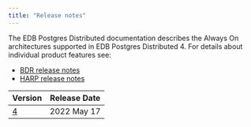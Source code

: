 ```yaml
---
title: "Release notes"
---
```


The EDB Postgres Distributed documentation describes the Always On architectures supported in EDB Postgres Distributed 4. For details about individual product features see:
- [BDR release notes](/bdr/latest/release_notes)
- [HARP release notes](/harp/latest/release_notes)


| Version              | Release Date | 
| -------------------- | ------------ | 
| [4](epd_4_rel_notes) | 2022 May 17  |
